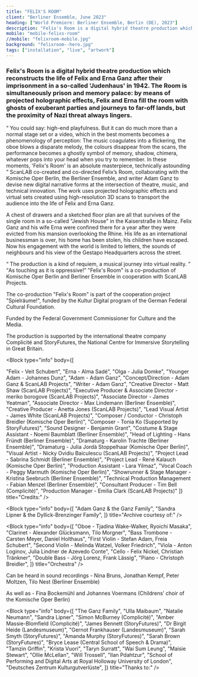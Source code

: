 ```yaml
---
title: "FELIX'S ROOM"
client: "Berliner Ensemble, June 2023"
heading: ["World Premiere: Berliner Ensemble, Berlin (DE), 2023"]
description: "Felix's Room is a digital hybrid theatre production which reconstructs the life of Felix and Erna Ganz after their imprisonment in a so-called 'Judenhaus' in 1942."
mobile: "mobile-felixs-room"
//mobile: "felixroom-mobile.jpg"
background: "felixroom--hero.jpg"
tags: ["installation", "live", "artwork"]
---
```



### Felix's Room is a digital hybrid theatre production which reconstructs the life of Felix and Erna Ganz after their imprisonment in a so-called 'Judenhaus' in 1942. The Room is simultaneously prison and memory palace: by means of projected holographic effects, Felix and Erna fill the room with ghosts of exuberant parties and journeys to far-off lands, but the proximity of Nazi threat always lingers.

<Quote cite="Süddeutsche Zeitung">
  <q>
    You could say: high-end playfulness. But it can do much more than a normal
    stage set or a video, which in the best moments becomes a phenomenology of
    perception: The music coagulates into a flickering, the oboe blows a
    disparate melody, the colours disappear from the scans, the performance
    becomes a ghostly symbol of memory, shadow, chimera, whatever pops into your
    head when you try to remember. In these moments, 'Felix's Room' is an
    absolute masterpiece, technically astounding
  </q>
</Quote>
ScanLAB co-created and co-directed Felix’s Room, collaborating with the Komische
Oper Berlin, the Berliner Ensemble, and writer Adam Ganz to devise new digital narrative
forms at the intersection of theatre, music, and technical innovation. The work uses
projected holographic effects and virtual sets created using high-resolution 3D scans
to transport the audience into the life of Felix and Erna Ganz.

<ImageMagic href="FelixsRoom_Body2.jpg" />

A chest of drawers and a sketched
floor plan are all that survives of the single room in a so-called "Jewish
House" in the Kaiserstraße in Mainz. Felix Ganz and his wife Erna were confined
there for a year after they were evicted from his mansion overlooking the Rhine.
His life as an international businessman is over, his home has been stolen, his
children have escaped. Now his engagement with the world is limited to letters,
the sounds of neighbours and his view of the Gestapo Headquarters across the
street.

<Quote cite="Tagesspiegel">
  <q>
    The production is a kind of requiem, a musical journey into virtual reality.
  </q>
</Quote>

<ImageMagic href="FelixsRoom_Body4.jpg" />
<ImageMagic href="FelixsRoom_Body5.jpg" />

<Quote cite="BZ">
  <q>As touching as it is oppressive!</q>
</Quote>
<ImageMagic href="FelixsRoom_Body3.jpg" />
"Felix's Room" is a co-production of Komische Oper Berlin and Berliner Ensemble
in cooperation with ScanLAB Projects.

The co-production "Felix's Room" is part of the cooperation project "Spielräume!", funded by the Kultur Digital program of the German Federal Cultural Foundation.

Funded by the Federal Government Commissioner for Culture and the Media.

The production is supported by the international theatre company Complicité and StoryFutures, the National Centre for Immersive Storytelling in Great Britain.

<Block
  type="info"
  body={[

"Felix - Veit Schubert",
"Erna - Alma Sadé",
"Olga - Julia Domke",
"Younger Adam - Johannes Dunz",
"Adam - Adam Ganz",
"Concept/Direction - Adam Ganz & ScanLAB Projects",
"Writer - Adam Ganz",
"Creative Director - Matt Shaw (ScanLAB Projects)",
"Executive Producer & Associate Director - meriko borogove (ScanLAB Projects)",
"Associate Director - James Yeatman",
"Associate Director - Max Lindemann (Berliner Ensemble)",
"Creative Producer - Anetta Jones (ScanLAB Projects)",
"Lead Visual Artist - James White (ScanLAB Projects)",
"Composer / Conductor - Christoph Breidler (Komische Oper Berlin)",
"Composer - Tonia Ko (Supported by StoryFutures)",
"Sound Designer - Benjamin Grant",
"Costume & Stage Assistant - Noemi Baumblatt (Berliner Ensemble)",
"Head of Lighting - Hans Fründt (Berliner Ensemble)",
"Dramaturg - Karolin Trachte (Berliner Ensemble)",
"Dramaturg - Julia Jordà Stoppelhaar (Komische Oper Berlin)",
"Visual Artist - Nicky Ovidiu Baiculescu (ScanLAB Projects)",
"Project Lead - Sabrina Schmidt (Berliner Ensemble)",
"Project Lead - René Kalauch (Komische Oper Berlin)",
"Production Assistant - Lara Yilmaz",
"Vocal Coach - Peggy Marmuth (Komische Oper Berlin)",
"Showrunner & Stage Manager - Kristina Seebruch (Berliner Ensemble)",
"Technical Production Management - Fabian Menzel (Berliner Ensemble)",
"Consultant Producer - Tim Bell (Complicité)",
"Production Manager - Emilia Clark (ScanLAB Projects)"
]} title="Credits:" />

<Block
  type="info"
  body={[
    "Adam Ganz & the Ganz Family",
    "Sandra Lipner & the Dyllick-Brenzinger Family",
  ]}
  title="Archive courtesy of:"
/>

<Block
  type="info"
  body={[
    "Oboe - Tjadina Wake-Walker, Ryoichi Masaka",
    "Clarinet - Alexander Glücksmann, Tilo Morgner",
    "Bass Trombone - Carsten Meyer, Daniel Holthaus",
    "First Violin - Stefan Adam, Freia Schubert",
    "Second Violin - Melinda Watzel, Volker Friedrich",
    "Viola - Anton Loginov, Julia Lindner de Azevedo Conte",
    "Cello - Felix Nickel, Christian Tränkner",
    "Double Bass - Jörg Lorenz, Frank Lässig",
    "Piano - Christoph Breidler",
  ]}
  title="Orchestra"
/>

Can be heard in sound recordings - Nina Bruns, Jonathan Kempf, Peter Moltzen, Tilo Nest (Berliner Ensemble)

As well as - Fina Bockemühl and Johannes Voermans (Childrens’ choir of the Komische Oper Berlin)

<Block
  type="info"
  body={[
    "The Ganz Family",
    "Ulla Maibaum",
    "Natalie Neumann",
    "Sandra Lipner",
    "Simon McBurney (Complicité)",
    "Amber Massie-Blomfield (Complicité)",
    "James Bennett (StoryFutures)",
    "Dr Birgit Heide (Landesmuseum)",
    "Gernot Frankhauser (Landesmuseum)",
    "Sarah Smyth (StoryFutures)",
    "Amanda Murphy (StoryFutures)",
    "Sarah Brown (StoryFutures)",
    "Bryce Lease (Central School of Speech & Drama)",
    "Tamzin Griffin",
    "Krista Vuori",
    "Taryn Surratt",
    "Wai Sum Leung",
    "Maisie Stewart",
    "Ollie McLellan",
    "Will Trossell",
    "Ilan Pdahtzur",
    "School of Performing and Digital Arts at Royal Holloway University of London",
    "Deutsches Zentrum Kulturgutverlüste",
  ]}
  title="Thanks to:"
/>
<ImageMagic href="FelixsRoom_Body3.jpg" />
